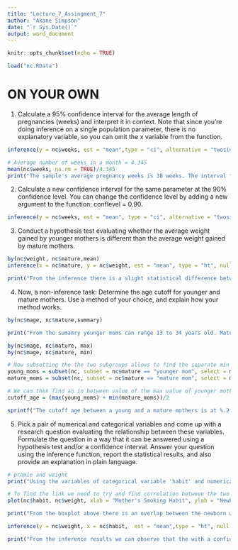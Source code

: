 ---
title: "Lecture_7_Assingment_7"
author: "Akane Simpson"
date: "`r Sys.Date()`"
output: word_document
---

```{r setup, include=FALSE}
knitr::opts_chunk$set(echo = TRUE)

load("nc.RData")
```

# ON YOUR OWN

1. Calculate a 95% confidence interval for the average length of pregnancies (weeks) and interpret it in context. Note that since you're doing inference on a single population parameter, there is no explanatory variable, so you can omit the x variable from the function.
```{r, warning=FALSE}
inference(y = nc$weeks, est = "mean",type = "ci", alternative = "twosided", method = "theoretical")
```
```{r,echo=FALSE}
# Average number of weeks in a month = 4.345
mean(nc$weeks, na.rm = TRUE)/4.345
print("The sample's average pregnancy weeks is 38 weeks. The interval for this is very small as most women in this sample seem to give birth around the same weeks. Since pregnancies are measured in weeks the average pregnancy in months would be 8.8 months. This is the typical duration of a full term birth.")
```


2. Calculate a new confidence interval for the same parameter at the 90% confidence level. You can change the confidence level by adding a new argument to the function: conflevel = 0.90.
```{r,warning=FALSE}
inference(y = nc$weeks, est = "mean", type = "ci", alternative = "twosided", method = "theoretical", conflevel = 0.90)
```


3. Conduct a hypothesis test evaluating whether the average weight gained by younger mothers is different than the average weight gained by mature mothers.
```{r,warning=FALSE}
by(nc$weight, nc$mature,mean)
inference(x = nc$mature, y = nc$weight, est = "mean", type = "ht", null = 0, alternative = "twosided", method = "theoretical")
```
```{r,echo=FALSE}
print("From the inference there is a slight statistical difference between the weight of newborns between young and mature mothers. With a significance level of 0.05 and a p-value 0.853 there is a difference of great statistical value, thus we must reject the null hypothesis.")
```


4. Now, a non-inference task: Determine the age cutoff for younger and mature mothers. Use a method of your choice, and explain how your method works.
```{r}
by(nc$mage, nc$mature,summary)
```

```{r, echo=FALSE}
print("From the sumamry younger moms can range 13 to 34 years old. Mature moms range from 35 to 50 years. Therefore we can find a value between the two's min and max which will act as a cutoff age.")
```

```{r}
by(nc$mage, nc$mature, max)
by(nc$mage, nc$mature, min)

# Now subsetting the the two subgroups allows to find the separate min and max
young_moms = subset(nc, subset = nc$mature == "younger mom", select = mage)
mature_moms = subset(nc, subset = nc$mature == "mature mom", select = mage)

# We can then find an in between value of the max value of younger mothers and the min value of mature mothers.
cutoff_age = (max(young_moms) + min(mature_moms))/2
```
```{r, echo=FALSE}
sprintf("The cutoff age between a young and a mature mothers is at %.2f years old.", cutoff_age)
```


5. Pick a pair of numerical and categorical variables and come up with a research question evaluating the relationship between these variables. Formulate the question in a way that it can be answered using a hypothesis test and/or a confidence interval. Answer your question using the inference function, report the statistical results, and also provide an explanation in plain language.
```{r, echo=FALSE}
# premie and weight
print("Using the variables of categorical variable 'habit' and numerical variable 'weight' there may be a link to how often expecting mothers babies will have a difference in weight based on their smoking habits.")
```

```{r Plotting the Difference}
# To find the link we need to try and find correlation between the two variables. From that correlation we can attempt to create a hypothesis.
plot(nc$habit, nc$weight, xlab = "Mother's Smoking Habit", ylab = "Newborn's Weight", main = "Boxplot of Newborn's Weight against\n Mother's Smoking Habit", col = c("steelblue", "salmon"))
```

```{r,echo=FALSE}
print("From the boxplot above there is an overlap between the newborn weight interval of mothers who smoke vs those who do not. A hypothesis can be developed from the boxplot. A newborn from a non-smoking mother will weight more than a newborn from a smoking mother. The null hypothesis to this would be that there is no significant difference of weights between newborns of smoking and non-smoking mothers.")
```


```{r}
inference(y = nc$weight, x = nc$habit,  est = "mean",type = "ht", null = 0, alternative = "greater", method = "theoretical", conflevel = 0.95)
```

```{r, echo=FALSE}
print("From the inference results we can observe that the with a confidence level of 95%, a majority of the newborns weights between the smoking and non-smoking moms is the same. This can be seen with a p-value of 0.009 which is less than the alpha level of 0.05. Therefore, we cannot reject the null hypothesis.")
```

